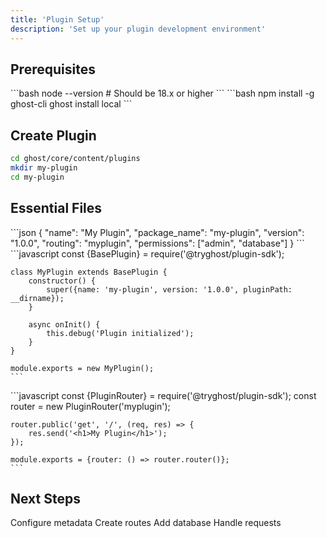 ```yaml
---
title: 'Plugin Setup'
description: 'Set up your plugin development environment'
---
```


## Prerequisites

<AccordionGroup>
  <Accordion title="Node.js 18+" icon="node-js">
    ```bash
    node --version  # Should be 18.x or higher
    ```
  </Accordion>

  <Accordion title="Faster CMS" icon="ghost">
    ```bash
    npm install -g ghost-cli
    ghost install local
    ```
  </Accordion>
</AccordionGroup>

## Create Plugin

```bash
cd ghost/core/content/plugins
mkdir my-plugin
cd my-plugin
```

## Essential Files

<Steps>
  <Step title="manifest.json">
    ```json
    {
      "name": "My Plugin",
      "package_name": "my-plugin",
      "version": "1.0.0",
      "routing": "myplugin",
      "permissions": ["admin", "database"]
    }
    ```
  </Step>

  <Step title="index.js">
    ```javascript
    const {BasePlugin} = require('@tryghost/plugin-sdk');

    class MyPlugin extends BasePlugin {
        constructor() {
            super({name: 'my-plugin', version: '1.0.0', pluginPath: __dirname});
        }

        async onInit() {
            this.debug('Plugin initialized');
        }
    }

    module.exports = new MyPlugin();
    ```
  </Step>

  <Step title="routes.js">
    ```javascript
    const {PluginRouter} = require('@tryghost/plugin-sdk');
    const router = new PluginRouter('myplugin');

    router.public('get', '/', (req, res) => {
        res.send('<h1>My Plugin</h1>');
    });

    module.exports = {router: () => router.router()};
    ```
  </Step>
</Steps>

## Next Steps

<CardGroup cols={2}>
  <Card title="Manifest" href="/building/manifest">Configure metadata</Card>
  <Card title="Routes" href="/building/routes">Create routes</Card>
  <Card title="Models" href="/building/models">Add database</Card>
  <Card title="Controllers" href="/building/controllers">Handle requests</Card>
</CardGroup>
